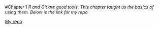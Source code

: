 #Chapter 1
*R and Git are good tools. This chapter taught us the basics of using them.  Below is the link for my repo*

[My repo](https://github.com/jonharju/IODS-project)
